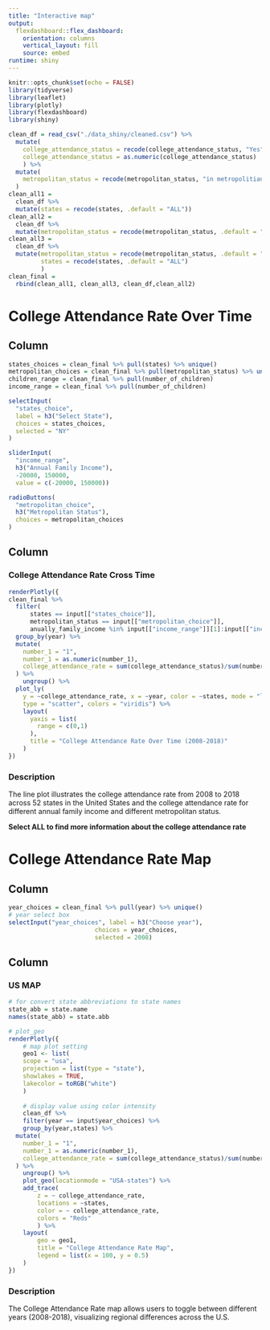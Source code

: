 ```yaml
---
title: "Interactive map"
output: 
  flexdashboard::flex_dashboard:
    orientation: columns
    vertical_layout: fill
    source: embed
runtime: shiny
---
```


```r
knitr::opts_chunk$set(echo = FALSE)
library(tidyverse)
library(leaflet)
library(plotly)
library(flexdashboard)
library(shiny)
```

```r
clean_df = read_csv("./data_shiny/cleaned.csv") %>% 
  mutate(
    college_attendance_status = recode(college_attendance_status, "Yes" = "1", "No" = "0"),
    college_attendance_status = as.numeric(college_attendance_status)
    ) %>% 
  mutate(
    metropolitan_status = recode(metropolitan_status, "in metropolitian but mixed of central city" = "In metropolitan", "in metropolitan and central city" = "In metropolitan", "in metropolitian but not in central city" = "In metropolitan")
  )
clean_all1 = 
  clean_df %>% 
  mutate(states = recode(states, .default = "ALL"))
clean_all2 = 
  clean_df %>% 
  mutate(metropolitan_status = recode(metropolitan_status, .default = "ALL"))
clean_all3 = 
  clean_df %>% 
  mutate(metropolitan_status = recode(metropolitan_status, .default = "ALL"),
         states = recode(states, .default = "ALL")
         )
clean_final = 
  rbind(clean_all1, clean_all3, clean_df,clean_all2)
```

College Attendance Rate Over Time
===================================== 

Column{.sidebar}
-----------------------------------------------------------------------


```r
states_choices = clean_final %>% pull(states) %>% unique()
metropolitan_choices = clean_final %>% pull(metropolitan_status) %>% unique()
children_range = clean_final %>% pull(number_of_children)
income_range = clean_final %>% pull(number_of_children)

selectInput(
  "states_choice",
  label = h3("Select State"),
  choices = states_choices,
  selected = "NY"
)

sliderInput(
  "income_range",
  h3("Annual Family Income"),
  -20000, 150000, 
  value = c(-20000, 150000))

radioButtons(
  "metropolitan_choice",
  h3("Metropolitan Status"),
  choices = metropolitan_choices
)
```

Column {.tabset}
-----------------------------------------------------------------------

### College Attendance Rate Cross Time

```r
renderPlotly({
clean_final %>% 
  filter(
      states == input[["states_choice"]],
      metropolitan_status == input[["metropolitan_choice"]],
      anually_family_income %in% input[["income_range"]][1]:input[["income_range"]][2]) %>%
  group_by(year) %>%
  mutate(
    number_1 = "1",
    number_1 = as.numeric(number_1),
    college_attendance_rate = sum(college_attendance_status)/sum(number_1)
  ) %>% 
    ungroup() %>% 
  plot_ly(
    y = ~college_attendance_rate, x = ~year, color = ~states, mode = "lines+markers",
    type = "scatter", colors = "viridis") %>% 
    layout(
      yaxis = list(
        range = c(0,1)
      ),
      title = "College Attendance Rate Over Time (2008-2018)"
    )
})
```

### Description  

The line plot illustrates the college attendance rate from 2008 to 2018 across 52 states in the United States and the college attendance rate for different annual family income and different metropolitan status.  

**Select ALL to find more information about the college attendance rate**


College Attendance Rate Map
===================================== 

Column {.sidebar}
-----------------------------------------------------------------------


```r
year_choices = clean_final %>% pull(year) %>% unique()
# year select box 
selectInput("year_choices", label = h3("Choose year"),
						choices = year_choices,
						selected = 2008)
```


Column {.tabset}
-----------------------------------------------------------------------

### US MAP  

```r
# for convert state abbreviations to state names
state_abb = state.name
names(state_abb) = state.abb

# plot_geo
renderPlotly({
	# map plot setting
	geo1 <- list(
	scope = "usa",
	projection = list(type = "state"),
	showlakes = TRUE,
	lakecolor = toRGB("white")
	)
	
	# display value using color intensity
	clean_df %>% 
	filter(year == input$year_choices) %>%
	group_by(year,states) %>%
  mutate(
    number_1 = "1",
    number_1 = as.numeric(number_1),
    college_attendance_rate = sum(college_attendance_status)/sum(number_1)
  ) %>% 
    ungroup() %>% 
	plot_geo(locationmode = "USA-states") %>% 
	add_trace(
		z = ~ college_attendance_rate,
		locations = ~states,
		color = ~ college_attendance_rate,
		colors = "Reds"
		) %>%
	layout(
		geo = geo1,
		title = "College Attendance Rate Map",
		legend = list(x = 100, y = 0.5)
	)
})
```

### Description  

The College Attendance Rate map allows users to toggle between different years (2008-2018), visualizing regional differences across the U.S.  
